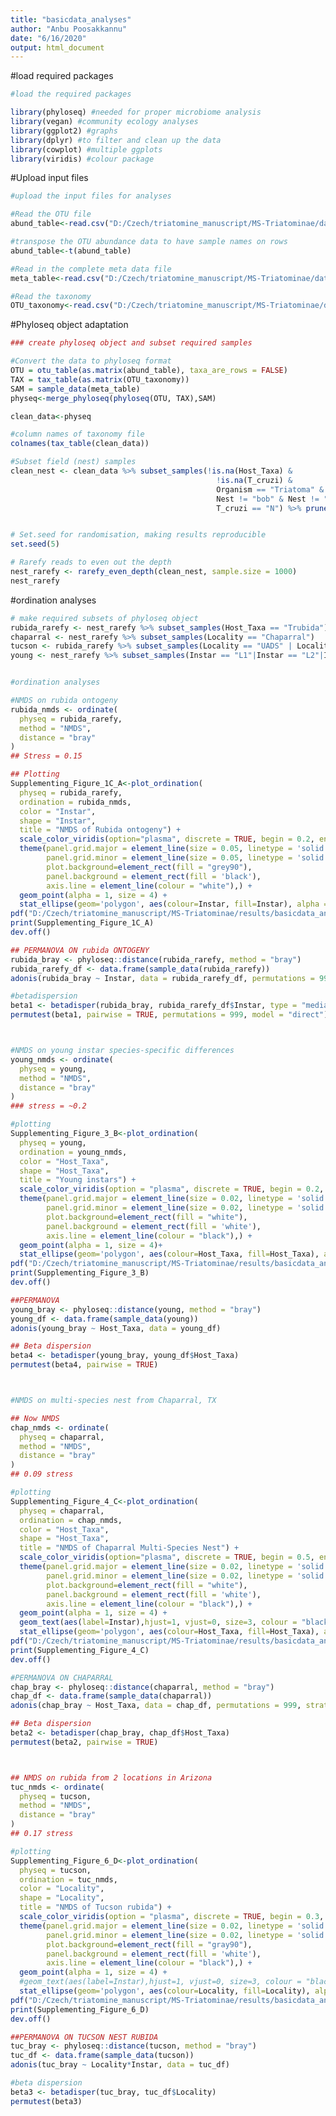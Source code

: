 ```yaml
---
title: "basicdata_analyses"
author: "Anbu Poosakkannu"
date: "6/16/2020"
output: html_document
---
```


#load required packages

```r
#load the required packages

library(phyloseq) #needed for proper microbiome analysis
library(vegan) #community ecology analyses
library(ggplot2) #graphs
library(dplyr) #to filter and clean up the data
library(cowplot) #multiple ggplots
library(viridis) #colour package

```

#Upload input files

```r
#upload the input files for analyses

#Read the OTU file
abund_table<-read.csv("D:/Czech/triatomine_manuscript/MS-Triatominae/data/data_joel_basic/otu_norarefaction_abund.csv",row.names=1,check.names=FALSE)#change the path for your computer

#transpose the OTU abundance data to have sample names on rows
abund_table<-t(abund_table)

#Read in the complete meta data file
meta_table<-read.csv("D:/Czech/triatomine_manuscript/MS-Triatominae/data/data_joel_basic/meta_basic.csv",row.names=1,check.names=FALSE)#change the path for your computer

#Read the taxonomy
OTU_taxonomy<-read.csv("D:/Czech/triatomine_manuscript/MS-Triatominae/data/data_joel_basic/otu_norarefaction_taxa.csv",row.names=1,check.names=FALSE)#change the path for your computer


```

#Phyloseq object adaptation

```r
### create phyloseq object and subset required samples

#Convert the data to phyloseq format
OTU = otu_table(as.matrix(abund_table), taxa_are_rows = FALSE)
TAX = tax_table(as.matrix(OTU_taxonomy))
SAM = sample_data(meta_table)
physeq<-merge_phyloseq(phyloseq(OTU, TAX),SAM)

clean_data<-physeq

#column names of taxonomy file
colnames(tax_table(clean_data))

#Subset field (nest) samples
clean_nest <- clean_data %>% subset_samples(!is.na(Host_Taxa) & 
                                              !is.na(T_cruzi) & 
                                              Organism == "Triatoma" & Nest != "houseIO" &
                                              Nest != "bob" & Nest != "LVH" & Origin == "field" &
                                              T_cruzi == "N") %>% prune_taxa(taxa_sums(.) > 0, .)


# Set.seed for randomisation, making results reproducible
set.seed(5)

# Rarefy reads to even out the depth
nest_rarefy <- rarefy_even_depth(clean_nest, sample.size = 1000)
nest_rarefy

```


#ordination analyses

```r
# make required subsets of phyloseq object 
rubida_rarefy <- nest_rarefy %>% subset_samples(Host_Taxa == "Trubida")
chaparral <- nest_rarefy %>% subset_samples(Locality == "Chaparral")
tucson <- rubida_rarefy %>% subset_samples(Locality == "UADS" | Locality == "LCNCA")
young <- nest_rarefy %>% subset_samples(Instar == "L1"|Instar == "L2"|Instar == "L3")


#ordination analyses

#NMDS on rubida ontogeny
rubida_nmds <- ordinate(
  physeq = rubida_rarefy, 
  method = "NMDS", 
  distance = "bray"
)
## Stress = 0.15

## Plotting
Supplementing_Figure_1C_A<-plot_ordination(
  physeq = rubida_rarefy,
  ordination = rubida_nmds,
  color = "Instar",
  shape = "Instar",
  title = "NMDS of Rubida ontogeny") + 
  scale_color_viridis(option="plasma", discrete = TRUE, begin = 0.2, end = 0.9, direction = -1) +
  theme(panel.grid.major = element_line(size = 0.05, linetype = 'solid', colour = "white"),
        panel.grid.minor = element_line(size = 0.05, linetype = 'solid', colour = "white"),
        plot.background=element_rect(fill = "grey90"),
        panel.background = element_rect(fill = 'black'),
        axis.line = element_line(colour = "white"),) +
  geom_point(alpha = 1, size = 4) +
  stat_ellipse(geom='polygon', aes(colour=Instar, fill=Instar), alpha = 0.1)
pdf("D:/Czech/triatomine_manuscript/MS-Triatominae/results/basicdata_analyses/ordination_analyses/Supplementing_Figure_1C_A.pdf",width=8)#change the path for your computer
print(Supplementing_Figure_1C_A)
dev.off()

## PERMANOVA ON rubida ONTOGENY
rubida_bray <- phyloseq::distance(rubida_rarefy, method = "bray")
rubida_rarefy_df <- data.frame(sample_data(rubida_rarefy))
adonis(rubida_bray ~ Instar, data = rubida_rarefy_df, permutations = 999, strata = rubida_rarefy_df$Locality)

#betadispersion
beta1 <- betadisper(rubida_bray, rubida_rarefy_df$Instar, type = "median", bias.adjust = TRUE)
permutest(beta1, pairwise = TRUE, permutations = 999, model = "direct")



#NMDS on young instar species-specific differences
young_nmds <- ordinate(
  physeq = young, 
  method = "NMDS", 
  distance = "bray"
)
### stress = ~0.2

#plotting
Supplementing_Figure_3_B<-plot_ordination(
  physeq = young,
  ordination = young_nmds,
  color = "Host_Taxa",
  shape = "Host_Taxa",
  title = "Young instars") + 
  scale_color_viridis(option = "plasma", discrete = TRUE, begin = 0.2, end = 0.9)+
  theme(panel.grid.major = element_line(size = 0.02, linetype = 'solid', colour = "black"),
        panel.grid.minor = element_line(size = 0.02, linetype = 'solid', colour = "black"),
        plot.background=element_rect(fill = "white"),
        panel.background = element_rect(fill = 'white'),
        axis.line = element_line(colour = "black"),) +
  geom_point(alpha = 1, size = 4)+
  stat_ellipse(geom='polygon', aes(colour=Host_Taxa, fill=Host_Taxa), alpha = 0.1, level = 0.95)
pdf("D:/Czech/triatomine_manuscript/MS-Triatominae/results/basicdata_analyses/ordination_analyses/Supplementing_Figure_3_B.pdf",width=8)#change the path for your computer
print(Supplementing_Figure_3_B)
dev.off()

##PERMANOVA
young_bray <- phyloseq::distance(young, method = "bray")
young_df <- data.frame(sample_data(young))
adonis(young_bray ~ Host_Taxa, data = young_df) 

## Beta dispersion
beta4 <- betadisper(young_bray, young_df$Host_Taxa)
permutest(beta4, pairwise = TRUE)



#NMDS on multi-species nest from Chaparral, TX

## Now NMDS
chap_nmds <- ordinate(
  physeq = chaparral, 
  method = "NMDS", 
  distance = "bray"
)
## 0.09 stress

#plotting
Supplementing_Figure_4_C<-plot_ordination(
  physeq = chaparral,
  ordination = chap_nmds,
  color = "Host_Taxa",
  shape = "Host_Taxa",
  title = "NMDS of Chaparral Multi-Species Nest") + 
  scale_color_viridis(option="plasma", discrete = TRUE, begin = 0.5, end = 0.8, direction = 1) +
  theme(panel.grid.major = element_line(size = 0.02, linetype = 'solid', colour = "black"),
        panel.grid.minor = element_line(size = 0.02, linetype = 'solid', colour = "black"),
        plot.background=element_rect(fill = "white"),
        panel.background = element_rect(fill = 'white'),
        axis.line = element_line(colour = "black"),) +
  geom_point(alpha = 1, size = 4) +
  geom_text(aes(label=Instar),hjust=1, vjust=0, size=3, colour = "black")+ 
  stat_ellipse(geom='polygon', aes(colour=Host_Taxa, fill=Host_Taxa), alpha = 0.1, level = 0.95)
pdf("D:/Czech/triatomine_manuscript/MS-Triatominae/results/basicdata_analyses/ordination_analyses/Supplementing_Figure_4_C.pdf",width=8)#change the path for your computer
print(Supplementing_Figure_4_C)
dev.off()

#PERMANOVA ON CHAPARRAL
chap_bray <- phyloseq::distance(chaparral, method = "bray")
chap_df <- data.frame(sample_data(chaparral))
adonis(chap_bray ~ Host_Taxa, data = chap_df, permutations = 999, strata = chap_df$Instar) #27% of the variation is species level

## Beta dispersion
beta2 <- betadisper(chap_bray, chap_df$Host_Taxa)
permutest(beta2, pairwise = TRUE)



## NMDS on rubida from 2 locations in Arizona
tuc_nmds <- ordinate(
  physeq = tucson, 
  method = "NMDS", 
  distance = "bray"
)
## 0.17 stress

#plotting
Supplementing_Figure_6_D<-plot_ordination(
  physeq = tucson,
  ordination = tuc_nmds,
  color = "Locality",
  shape = "Locality",
  title = "NMDS of Tucson rubida") + 
  scale_color_viridis(option = "plasma", discrete = TRUE, begin = 0.3, end = 0.8)+
  theme(panel.grid.major = element_line(size = 0.02, linetype = 'solid', colour = "black"),
        panel.grid.minor = element_line(size = 0.02, linetype = 'solid', colour = "black"),
        plot.background=element_rect(fill = "gray90"),
        panel.background = element_rect(fill = 'white'),
        axis.line = element_line(colour = "black"),) +
  geom_point(alpha = 1, size = 4) +
  #geom_text(aes(label=Instar),hjust=1, vjust=0, size=3, colour = "black")+ 
  stat_ellipse(geom='polygon', aes(colour=Locality, fill=Locality), alpha = 0.1, level = 0.95)
pdf("D:/Czech/triatomine_manuscript/MS-Triatominae/results/basicdata_analyses/ordination_analyses/Supplementing_Figure_6_D.pdf",width=8)#change the path for your computer
print(Supplementing_Figure_6_D)
dev.off()

##PERMANOVA ON TUCSON NEST RUBIDA
tuc_bray <- phyloseq::distance(tucson, method = "bray")
tuc_df <- data.frame(sample_data(tucson))
adonis(tuc_bray ~ Locality*Instar, data = tuc_df)

#beta dispersion
beta3 <- betadisper(tuc_bray, tuc_df$Locality)
permutest(beta3)


```


